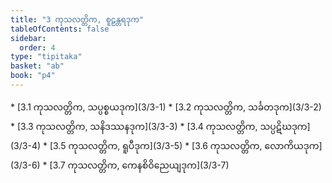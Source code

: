 ```yaml
---
title: "3 ကုသလတ္တိက, စူဠန္တရဒုက"
tableOfContents: false
sidebar:
  order: 4
type: "tipitaka"
basket: "ab"
book: "p4"
---
```



<DynamicBreadcrumb />



<TableOfContents book="p4" section="3">
* [3.1 ကုသလတ္တိက, သပ္ပစ္စယဒုက](3/3-1)
* [3.2 ကုသလတ္တိက, သင်္ခတဒုက](3/3-2)
* [3.3 ကုသလတ္တိက, သနိဒဿနဒုက](3/3-3)
* [3.4 ကုသလတ္တိက, သပ္ပဋိဃဒုက](3/3-4)
* [3.5 ကုသလတ္တိက, ရူပီဒုက](3/3-5)
* [3.6 ကုသလတ္တိက, လောကိယဒုက](3/3-6)
* [3.7 ကုသလတ္တိက, ကေနစိဝိညေယျဒုက](3/3-7)
</TableOfContents>